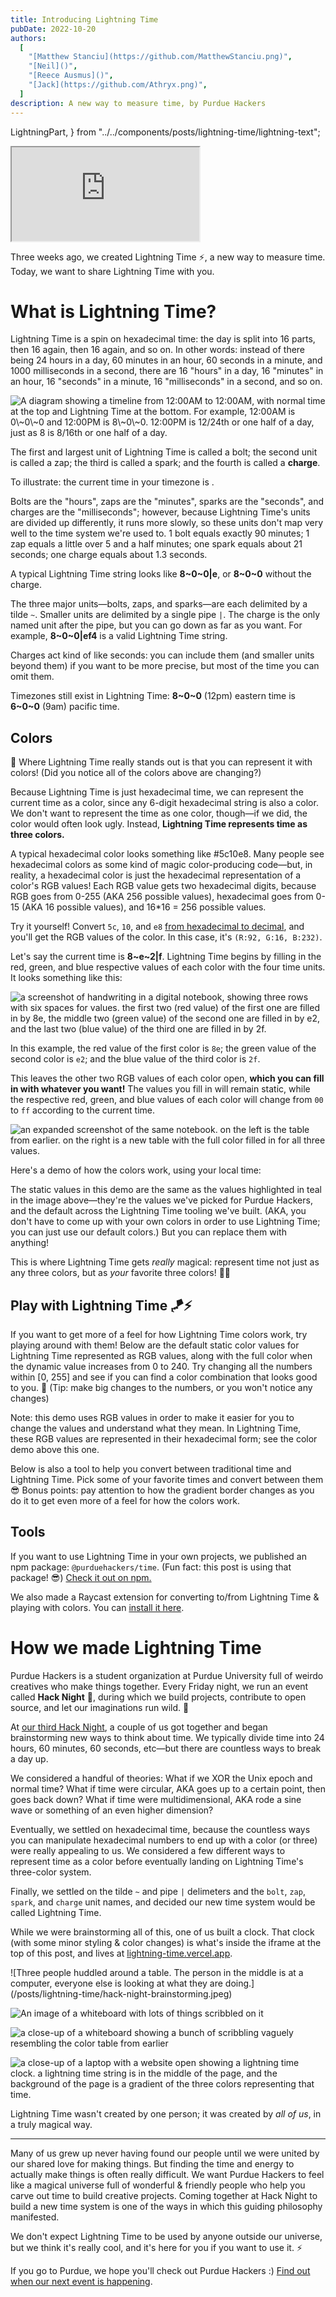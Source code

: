 ```yaml
---
title: Introducing Lightning Time
pubDate: 2022-10-20
authors:
  [
    "[Matthew Stanciu](https://github.com/MatthewStanciu.png)",
    "[Neil]()",
    "[Reece Ausmus]()",
    "[Jack](https://github.com/Athryx.png)",
  ]
description: A new way to measure time, by Purdue Hackers
---
```


  LightningPart,
} from "../../components/posts/lightning-time/lightning-text";

<LightningTimeUpdater />

<div className="w-full">
  <iframe
    src="https://time.purduehackers.com"
    className="w-full aspect-video rounded-lg"
  ></iframe>
</div>

Three weeks ago, we created <span className="lightning-gradient">Lightning Time</span> ⚡️, a new way to measure time.
Today, we want to share Lightning Time with you.

# What is Lightning Time?

Lightning Time is a spin on hexadecimal time: the day is split into 16 parts, then 16 again, then 16 again, and so on. In other words: instead of there being 24 hours in a day, 60 minutes in an hour, 60 seconds in a minute, and 1000 milliseconds in a second, there are 16 "hours" in a day, 16 "minutes" in an hour, 16 "seconds" in a minute, 16 "milliseconds" in a second, and so on.

<img
  src="/posts/lightning-time/timeline-1.jpg"
  alt="A diagram showing a timeline from 12:00AM to 12:00AM, with normal time at the top and Lightning Time at the bottom. For example, 12:00AM is 0\~0\~0 and 12:00PM is 8\~0\~0. 12:00PM is 12/24th or one half of a day, just as 8 is 8/16th or one half of a day."
/>

The first and largest unit of Lightning Time is called a <span className="bolt">bolt</span>; the second unit
is called a <span className="zap">zap</span>; the third is called a <span className="spark">spark</span>; and the fourth is
called a **charge**.

To illustrate: the current time in your timezone is <ColoredLightningString client:only="react" />.

Bolts are the "hours", zaps are the "minutes", sparks are the "seconds", and charges are the "milliseconds"; however, because Lightning Time's units are divided up differently, it runs more slowly, so these units don't map very well to the time system we're used to. 1 bolt equals exactly 90 minutes; 1 zap equals a little over 5 and a half minutes; one spark equals about 21 seconds; one charge equals about 1.3 seconds.

A typical Lightning Time string looks like **8\~0\~0|e**, or **8\~0\~0** without the charge.

The three major units—bolts, zaps, and sparks—are each delimited by a tilde `~`. Smaller units are delimited by a single pipe `|`.
The charge is the only named unit after the pipe, but you can go down as far as you want. For example, **8\~0\~0|ef4** is a
valid Lightning Time string.

Charges act kind of like seconds: you can include them (and smaller units beyond them) if you want to be more precise,
but most of the time you can omit them.

Timezones still exist in Lightning Time: **8\~0\~0** (12pm) eastern time is **6\~0\~0** (9am) pacific time.

## Colors

🌈 Where Lightning Time really stands out is that you can represent it with colors!
(Did you notice all of the colors above are changing?)

Because Lightning Time is just hexadecimal time, we can represent the current time as a color,
since any 6-digit hexadecimal string is also a color. We don't want to represent the time as one color, though—if we did,
the color would often look ugly. Instead, **Lightning Time represents time as three colors.**

A typical hexadecimal color looks something like <span className="font-bold text-[#5c10e8]">#5c10e8</span>.
Many people see hexadecimal colors as some kind of magic color-producing code—but, in reality, a hexadecimal color is just
the hexadecimal representation of a color's RGB values! Each RGB value gets two hexadecimal digits, because RGB goes from
0-255 (AKA 256 possible values), hexadecimal goes from 0-15 (AKA 16 possible values), and 16\*16 = 256 possible values.

Try it yourself! Convert `5c`, `10`, and `e8` [from hexadecimal to decimal](https://www.rapidtables.com/convert/number/hex-to-decimal.html),
and you'll get the RGB values of the color. In this case, it's `(R:92, G:16, B:232)`.

Let's say the current time is **8\~e\~2|f**. Lightning Time begins by filling in the red, green, and blue respective values of
each color with the four time units. It looks something like this:

![a screenshot of handwriting in a digital notebook, showing three rows with six spaces for values. the first two (red value) of the
first one are filled in by 8e, the middle two (green value) of the second one are filled in by e2, and the last two (blue value)
of the third one are filled in by 2f.](/posts/lightning-time/colors-unfilled.jpeg)

In this example, the red value of the first color is `8e`; the green value of the second color is `e2`; and the blue value
of the third color is `2f`.

This leaves the other two RGB values of each color open, **which you can fill in with whatever you want!** The values you
fill in will remain static, while the respective red, green, and blue values of each color will change from `00` to `ff` according
to the current time.

![an expanded screenshot of the same notebook. on the left is the table from earlier. on the right is a new table with the
full color filled in for all three values.](/posts/lightning-time/colors-filled.jpeg)

Here's a demo of how the colors work, using your local time:

<ColorsDemo client:only="react" />

The static values in this demo are the same as the values highlighted in teal in the image above—they're the values
we've picked for Purdue Hackers, and the default across the Lightning Time tooling we've built. (AKA, you don't have to come up
with your own colors in order to use Lightning Time; you can just use our default colors.) But you can replace them with anything!

This is where Lightning Time gets _really_ magical: represent time not just as any three colors, but as _your_ favorite three colors! 🤯✨

## Play with Lightning Time 🪁⚡️

If you want to get more of a feel for how Lightning Time colors work, try playing around with them! Below are the default static color
values for Lightning Time represented as RGB values, along with the full color when the dynamic value increases from 0 to 240. Try changing all the numbers within [0, 255] and see if you can find a color combination
that looks good to you. 🌈 (Tip: make big changes to the numbers, or you won't notice any changes)

<div className="flex flex-col md:flex-row gap-4 font-main mx-auto">
  <ColorToy client:idle part={LightningPart.Bolt} defaultValues={[161, 0]} />
  <ColorToy client:idle part={LightningPart.Zap} defaultValues={[50, 214]} />
  <ColorToy client:idle part={LightningPart.Spark} defaultValues={[246, 133]} />
</div>

Note: this demo uses RGB values in order to make it easier for you to change the values and understand what they mean. In Lightning Time, these RGB values are represented in their hexadecimal form; see the color demo above this one.

Below is also a tool to help you convert between traditional time and Lightning Time. Pick some of your favorite times and convert
between them 😎 Bonus points: pay attention to how the gradient border changes as you do it to get even more of a feel for how
the colors work.

<div className="flex flex-col md:flex-row gap-4 mx-auto">
  <ConvertToLightning client:idle />
  <ConvertFromLightning client:only="react" />
</div>

## Tools

If you want to use Lightning Time in your own projects, we published an npm package: `@purduehackers/time`.
(Fun fact: this post is using that package! 😎) [Check it out on npm.](https://www.npmjs.com/package/@purduehackers/time)

We also made a Raycast extension for converting to/from Lightning Time &
playing with colors. You can [install it here](https://www.raycast.com/MatthewStanciu/lightning-time).

# How we made Lightning Time

Purdue Hackers is a student organization at Purdue University full of weirdo creatives who make things together. Every Friday night,
we run an event called **Hack Night** 🌙, during which we build projects, contribute to open source, and let our imaginations
run wild. 🧠

At [our third Hack Night](https://events.purduehackers.com/hack-night-03), a couple of us got together and began brainstorming
new ways to think about time. We typically divide time into 24 hours, 60 minutes, 60 seconds, etc—but there are countless ways
to break a day up.

We considered a handful of theories: What if we XOR the Unix epoch and normal time? What if time were circular, AKA goes up to
a certain point, then goes back down? What if time were multidimensional, AKA rode a sine wave or something of an even higher dimension?

Eventually, we settled on hexadecimal time, because the countless ways you can manipulate hexadecimal numbers
to end up with a color (<span className="lightning-gradient">or three</span>) were really appealing to us.
We considered a few different ways to represent time as a color before eventually landing on Lightning Time's three-color system.

Finally, we settled on the tilde `~` and pipe `|` delimeters and the `bolt`, `zap`, `spark`, and `charge` unit names,
and decided our new time system would be called Lightning Time.

While we were brainstorming all of this, one of us built a clock. That clock (with some minor styling & color changes) is what's
inside the iframe at the top of this post, and lives at [lightning-time.vercel.app](https://lightning-time.vercel.app).

<div className="grid grid-cols-2 gap-2">
  ![Three people huddled around a table. The person in the middle is at a
  computer, everyone else is looking at what they are
  doing.](/posts/lightning-time/hack-night-brainstorming.jpeg)

![An image of a whiteboard with lots of things scribbled on it](/posts/lightning-time/whiteboard.jpeg)

![a close-up of a whiteboard showing a bunch of scribbling vaguely resembling the color
  table from earlier](/posts/lightning-time/color-system-whiteboard.jpeg)

![a close-up of a laptop with a website open showing a lightning time clock. a lightning time string is in the
  middle of the page, and the background of the page is a gradient of the three colors representing
  that time.](/posts/lightning-time/original-clock.jpeg)

</div>

Lightning Time wasn't created by one person; it was created by _all of us_, in a truly magical way.

<hr />

Many of us grew up never having found our people until we were united by our shared love for making things. But finding the time and
energy to actually make things is often really difficult. We want Purdue Hackers to feel like a
magical universe full of wonderful & friendly people who help you carve out time to build creative projects.
Coming together at Hack Night to build a new time system is one of the ways in which this guiding philosophy
manifested.

We don't expect Lightning Time to be used by anyone outside our universe, but we think it's really cool, and it's here for you
if you want to use it. ⚡️

If you go to Purdue, we hope you'll check out Purdue Hackers :)
[Find out when our next event is happening](https://events.purduehackers.com).
